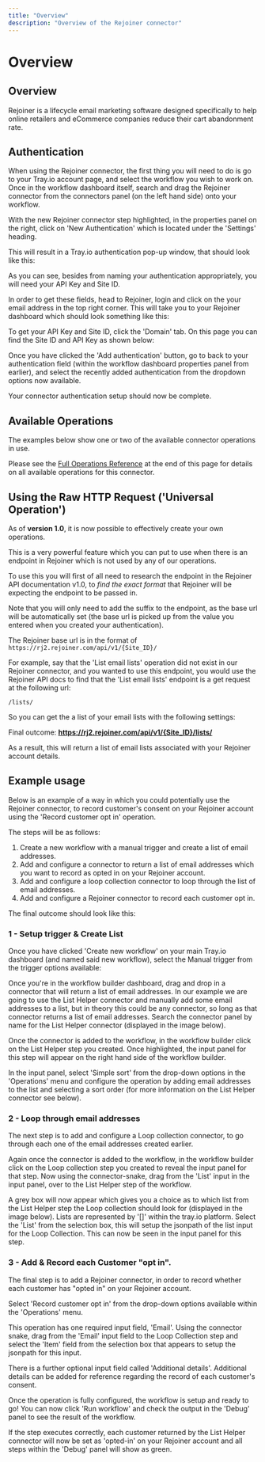 ```yaml
---
title: "Overview"
description: "Overview of the Rejoiner connector"
---
```


# Overview

## Overview

Rejoiner is a lifecycle email marketing software designed specifically to help online retailers and eCommerce companies reduce their cart abandonment rate.

## Authentication

When using the Rejoiner connector, the first thing you will need to do is go to your Tray.io account page, and select the workflow you wish to work on. Once in the workflow dashboard itself, search and drag the Rejoiner connector from the connectors panel (on the left hand side) onto your workflow.

With the new Rejoiner connector step highlighted, in the properties panel on the right, click on 'New Authentication' which is located under the 'Settings' heading.

This will result in a Tray.io authentication pop-up window, that should look like this:

As you can see, besides from naming your authentication appropriately, you will need your API Key and Site ID.

In order to get these fields, head to Rejoiner, login and click on the your email address in the top right corner. This will take you to your Rejoiner dashboard which should look something like this:

To get your API Key and Site ID, click the 'Domain' tab. On this page you can find the Site ID and API Key as shown below:

Once you have clicked the 'Add authentication' button, go to back to your authentication field (within the workflow dashboard properties panel from earlier), and select the recently added authentication from the dropdown options now available.

Your connector authentication setup should now be complete.

## Available Operations

The examples below show one or two of the available connector operations in use.

Please see the [Full Operations Reference](#operationsFull) at the end of this page for details on all available operations for this connector.

## Using the Raw HTTP Request ('Universal Operation')

As of **version 1.0**, it is now possible to effectively create your own operations.

This is a very powerful feature which you can put to use when there is an endpoint in Rejoiner which is not used by any of our operations.

To use this you will first of all need to research the endpoint in the Rejoiner API documentation v1.0, to *find the exact format* that Rejoiner will be expecting the endpoint to be passed in.

Note that you will only need to add the suffix to the endpoint, as the base url will be automatically set (the base url is picked up from the value you entered when you created your authentication).

The Rejoiner base url is in the format of `https://rj2.rejoiner.com/api/v1/{Site_ID}/`

For example, say that the 'List email lists' operation did not exist in our Rejoiner connector, and you wanted to use this endpoint, you would use the Rejoiner API docs to find that the 'List email lists' endpoint is a get request at the following url:

`/lists/`

So you can get the a list of your email lists with the following settings:

Final outcome: **https://rj2.rejoiner.com/api/v1/{Site_ID}/lists/**

As a result, this will return a list of email lists associated with your Rejoiner account details.

## Example usage

Below is an example of a way in which you could potentially use the Rejoiner connector, to record customer's consent on your Rejoiner account using the 'Record customer opt in' operation.

The steps will be as follows:

1. Create a new workflow with a manual trigger and create a list of email addresses.
2. Add and configure a connector to return a list of email addresses which you want to record as opted in on your Rejoiner account.
3. Add and configure a loop collection connector to loop through the list of email addresses.
4. Add and configure a Rejoiner connector to record each customer opt in.

The final outcome should look like this:

### 1 - Setup trigger & Create List

Once you have clicked 'Create new workflow' on your main Tray.io dashboard (and named said new workflow), select the Manual trigger from the trigger options available:

Once you're in the workflow builder dashboard, drag and drop in a connector that will return a list of email addresses. In our example we are going to use the List Helper connector and manually add some email addresses to a list, but in theory this could be any connector, so long as that connector returns a list of email addresses. Search the connector panel by name for the List Helper connector (displayed in the image below).

Once the connector is added to the workflow, in the workflow builder click on the List Helper step you created. Once highlighted, the input panel for this step will appear on the right hand side of the workflow builder.

In the input panel, select 'Simple sort' from the drop-down options in the 'Operations' menu and configure the operation by adding email addresses to the list and selecting a sort order (for more information on the List Helper connector see below).

### 2 - Loop through email addresses

The next step is to add and configure a Loop collection connector, to go through each one of the email addresses created earlier.

Again once the connector is added to the workflow, in the workflow builder click on the Loop collection step you created to reveal the input panel for that step. Now using the connector-snake, drag from the 'List' input in the input panel, over to the List Helper step of the workflow.

A grey box will now appear which gives you a choice as to which list from the List Helper step the Loop collection should look for (displayed in the image below). Lists are represented by '[]' within the tray.io platform. Select the 'List' from the selection box, this will setup the jsonpath of the list input for the Loop Collection. This can now be seen in the input panel for this step.

### 3 - Add & Record each Customer "opt in".

The final step is to add a Rejoiner connector, in order to record whether each customer has "opted in" on your Rejoiner account.

Select 'Record customer opt in' from the drop-down options available within the 'Operations' menu.

This operation has one required input field, 'Email'. Using the connector snake, drag from the 'Email' input field to the Loop Collection step and select the 'Item' field from the selection box that appears to setup the jsonpath for this input.

There is a further optional input field called 'Additional details'. Additional details can be added for reference regarding the record of each customer's consent.

Once the operation is fully configured, the workflow is setup and ready to go! You can now click 'Run workflow' and check the output in the 'Debug' panel to see the result of the workflow.

If the step executes correctly, each customer returned by the List Helper connector will now be set as 'opted-in' on your Rejoiner account and all steps within the 'Debug' panel will show as green.
